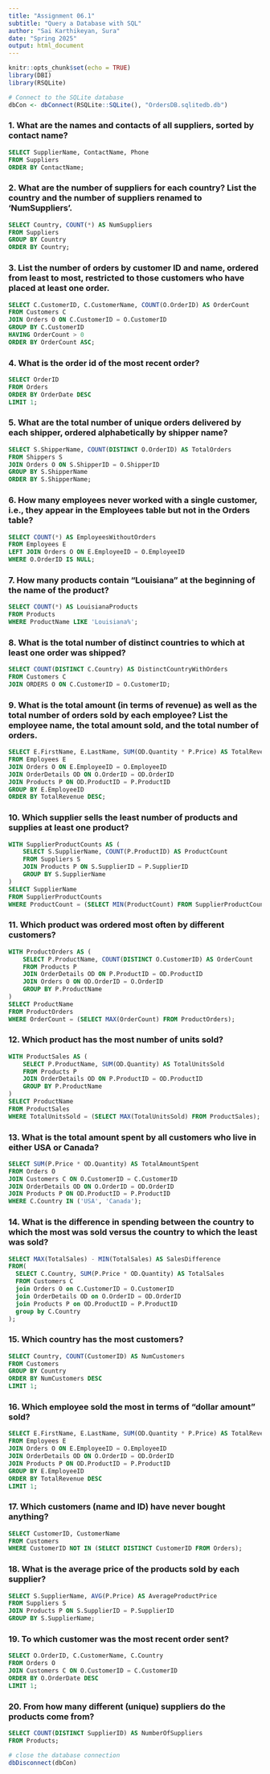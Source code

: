 ```yaml
---
title: "Assignment 06.1"
subtitle: "Query a Database with SQL"
author: "Sai Karthikeyan, Sura"
date: "Spring 2025"
output: html_document
---
```


```r
knitr::opts_chunk$set(echo = TRUE)
library(DBI)
library(RSQLite)

# Connect to the SQLite database
dbCon <- dbConnect(RSQLite::SQLite(), "OrdersDB.sqlitedb.db")
```

### 1. What are the names and contacts of all suppliers, sorted by contact name?
```sql
SELECT SupplierName, ContactName, Phone
FROM Suppliers
ORDER BY ContactName;
```

### 2. What are the number of suppliers for each country? List the country and the number of suppliers renamed to 'NumSuppliers'.
```sql
SELECT Country, COUNT(*) AS NumSuppliers
FROM Suppliers
GROUP BY Country
ORDER BY Country;
```

### 3. List the number of orders by customer ID and name, ordered from least to most, restricted to those customers who have placed at least one order.
```sql
SELECT C.CustomerID, C.CustomerName, COUNT(O.OrderID) AS OrderCount
FROM Customers C
JOIN Orders O ON C.CustomerID = O.CustomerID
GROUP BY C.CustomerID
HAVING OrderCount > 0
ORDER BY OrderCount ASC;
```

### 4. What is the order id of the most recent order?
```sql
SELECT OrderID
FROM Orders
ORDER BY OrderDate DESC
LIMIT 1;
```

### 5. What are the total number of unique orders delivered by each shipper, ordered alphabetically by shipper name?
```sql
SELECT S.ShipperName, COUNT(DISTINCT O.OrderID) AS TotalOrders
FROM Shippers S
JOIN Orders O ON S.ShipperID = O.ShipperID
GROUP BY S.ShipperName
ORDER BY S.ShipperName;
```

### 6. How many employees never worked with a single customer, i.e., they appear in the Employees table but not in the Orders table?
```sql
SELECT COUNT(*) AS EmployeesWithoutOrders
FROM Employees E
LEFT JOIN Orders O ON E.EmployeeID = O.EmployeeID
WHERE O.OrderID IS NULL;
```

### 7. How many products contain "Louisiana" at the beginning of the name of the product?
```sql
SELECT COUNT(*) AS LouisianaProducts
FROM Products
WHERE ProductName LIKE 'Louisiana%';
```

### 8. What is the total number of distinct countries to which at least one order was shipped?
```sql
SELECT COUNT(DISTINCT C.Country) AS DistinctCountryWithOrders
FROM Customers C
JOIN ORDERS O ON C.CustomerID = O.CustomerID;
```

### 9. What is the total amount (in terms of revenue) as well as the total number of orders sold by each employee? List the employee name, the total amount sold, and the total number of orders.
```sql
SELECT E.FirstName, E.LastName, SUM(OD.Quantity * P.Price) AS TotalRevenue, COUNT(DISTINCT O.OrderID) AS TotalOrders
FROM Employees E
JOIN Orders O ON E.EmployeeID = O.EmployeeID
JOIN OrderDetails OD ON O.OrderID = OD.OrderID
JOIN Products P ON OD.ProductID = P.ProductID
GROUP BY E.EmployeeID
ORDER BY TotalRevenue DESC;
```

### 10. Which supplier sells the least number of products and supplies at least one product?
```sql
WITH SupplierProductCounts AS (
    SELECT S.SupplierName, COUNT(P.ProductID) AS ProductCount
    FROM Suppliers S
    JOIN Products P ON S.SupplierID = P.SupplierID
    GROUP BY S.SupplierName
)
SELECT SupplierName
FROM SupplierProductCounts
WHERE ProductCount = (SELECT MIN(ProductCount) FROM SupplierProductCounts WHERE ProductCount > 0);
```

### 11. Which product was ordered most often by different customers?
```sql
WITH ProductOrders AS (
    SELECT P.ProductName, COUNT(DISTINCT O.CustomerID) AS OrderCount
    FROM Products P
    JOIN OrderDetails OD ON P.ProductID = OD.ProductID
    JOIN Orders O ON OD.OrderID = O.OrderID
    GROUP BY P.ProductName
)
SELECT ProductName
FROM ProductOrders
WHERE OrderCount = (SELECT MAX(OrderCount) FROM ProductOrders);
```

### 12. Which product has the most number of units sold?
```sql
WITH ProductSales AS (
    SELECT P.ProductName, SUM(OD.Quantity) AS TotalUnitsSold
    FROM Products P
    JOIN OrderDetails OD ON P.ProductID = OD.ProductID
    GROUP BY P.ProductName
)
SELECT ProductName
FROM ProductSales
WHERE TotalUnitsSold = (SELECT MAX(TotalUnitsSold) FROM ProductSales);
```

### 13. What is the total amount spent by all customers who live in either USA or Canada?
```sql
SELECT SUM(P.Price * OD.Quantity) AS TotalAmountSpent
FROM Orders O
JOIN Customers C ON O.CustomerID = C.CustomerID
JOIN OrderDetails OD ON O.OrderID = OD.OrderID
JOIN Products P ON OD.ProductID = P.ProductID
WHERE C.Country IN ('USA', 'Canada');
```

### 14. What is the difference in spending between the country to which the most was sold versus the country to which the least was sold?
```sql
SELECT MAX(TotalSales) - MIN(TotalSales) AS SalesDifference
FROM(
  SELECT C.Country, SUM(P.Price * OD.Quantity) AS TotalSales
  FROM Customers C
  join Orders O on C.CustomerID = O.CustomerID
  join OrderDetails OD on O.OrderID = OD.OrderID
  join Products P on OD.ProductID = P.ProductID
  group by C.Country
);
```

### 15. Which country has the most customers?
```sql
SELECT Country, COUNT(CustomerID) AS NumCustomers
FROM Customers
GROUP BY Country
ORDER BY NumCustomers DESC
LIMIT 1;
```

### 16. Which employee sold the most in terms of "dollar amount" sold?
```sql
SELECT E.FirstName, E.LastName, SUM(OD.Quantity * P.Price) AS TotalRevenue
FROM Employees E
JOIN Orders O ON E.EmployeeID = O.EmployeeID
JOIN OrderDetails OD ON O.OrderID = OD.OrderID
JOIN Products P ON OD.ProductID = P.ProductID
GROUP BY E.EmployeeID
ORDER BY TotalRevenue DESC
LIMIT 1;
```

### 17. Which customers (name and ID) have never bought anything?
```sql
SELECT CustomerID, CustomerName
FROM Customers
WHERE CustomerID NOT IN (SELECT DISTINCT CustomerID FROM Orders);
```

### 18. What is the average price of the products sold by each supplier?
```sql
SELECT S.SupplierName, AVG(P.Price) AS AverageProductPrice
FROM Suppliers S
JOIN Products P ON S.SupplierID = P.SupplierID
GROUP BY S.SupplierName;
```

### 19. To which customer was the most recent order sent?
```sql
SELECT O.OrderID, C.CustomerName, C.Country
FROM Orders O
JOIN Customers C ON O.CustomerID = C.CustomerID
ORDER BY O.OrderDate DESC
LIMIT 1;
```

### 20. From how many different (unique) suppliers do the products come from?
```sql
SELECT COUNT(DISTINCT SupplierID) AS NumberOfSuppliers
FROM Products;
```

```r
# close the database connection
dbDisconnect(dbCon)
```
